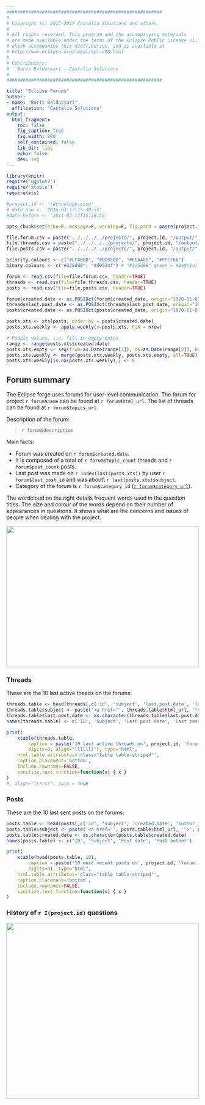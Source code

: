 ```yaml
---
#########################################################
#
# Copyright (c) 2015-2017 Castalia Solutions and others.
#
# All rights reserved. This program and the accompanying materials
# are made available under the terms of the Eclipse Public License v1.0
# which accompanies this distribution, and is available at
# http://www.eclipse.org/legal/epl-v10.html
#
# Contributors:
#   Boris Baldassari - Castalia Solutions
#
#########################################################

title: "Eclipse Forums"
author:
- name: "Boris Baldassari"
  affiliation: "Castalia Solutions"
output:
  html_fragment:
    toc: false
    fig_caption: true
    fig.width: 800
    self_contained: false
    lib_dir: libs
    echo: false
    dev: svg
---
```


```r
library(knitr)
require('ggplot2')
require('xtable')
require(xts)

#project.id <- 'technology.sisu'
# date.now <- '2016-03-17T15:38:55'
#date.before <- '2011-03-17T15:38:55'

opts_chunk$set(echo=F, message=F, warning=F, fig.path = paste(project.id, '_', sep=""))

file.forum.csv = paste("../../../../projects/", project.id, "/output/", project.id, '_eclipse_forums_forum.csv', sep="")
file.threads.csv = paste("../../../../projects/", project.id, "/output/", project.id, '_eclipse_forums_threads.csv', sep="")
file.posts.csv = paste("../../../../projects/", project.id, "/output/", project.id, '_eclipse_forums_posts.csv', sep="")

priority.colours <- c("#CC0000", "#DD5500", "#EEAA00", "#FFCC66")
binary.colours <- c("#325d88", "#d9534f") # "#325d88" green = #3e9c1a)

forum <- read.csv(file=file.forum.csv, header=TRUE)
threads <- read.csv(file=file.threads.csv, header=TRUE)
posts <- read.csv(file=file.posts.csv, header=TRUE)

forum$created.date <- as.POSIXct(forum$created_date, origin="1970-01-01")
threads$last.post.date <- as.POSIXct(threads$last_post_date, origin="1970-01-01")
posts$created.date <- as.POSIXct(posts$created_date, origin="1970-01-01")

posts.xts <- xts(posts, order.by = posts$created.date)
posts.xts.weekly <- apply.weekly(x=posts.xts, FUN = nrow)

# Paddle values, i.e. fill in empty dates
range <- range(posts.xts$created.date)
posts.xts.empty <- seq(from=as.Date(range[1]), to=as.Date(range[2]), by=7)
posts.xts.weekly <- merge(posts.xts.weekly, posts.xts.empty, all=TRUE)
posts.xts.weekly[is.na(posts.xts.weekly),] <- 0

```

<div class="row"><div class="col-lg-6">

## Forum summary

The Eclipse forge uses forums for user-level communication. The forum for project ``r forum$name`` can be found at ``r forum$html_url``. The list of threads can be found at ``r forum$topics_url``. 

Description of the forum:

> `r forum$description`

Main facts:

* Forum was created on ``r forum$created.date``.
* It is composed of a total of ``r forum$topic_count`` threads and ``r forum$post_count`` posts.
* Last post was made on ``r index(last(posts.xts))`` by user ``r forum$last_post_id`` and was about\\ ``r last(posts.xts)$subject``.
* Category of the forum is ``r forum$category_id`` ([`r forum$category_url`](see category)).

The wordcloud on the right details frequent words used in the question titles. The size and colour of the words depend on their number of appearances in questions. It shows what are the concerns and issues of people when dealing with the project.</p>

 </div><div class="col-lg-5">

 <img src="/projects/`r project.id`/EclipseForums/eclipse_forums_wordcloud.svg" frameborder="0" style="width: 100%; height: 370px" />

</div></div>

### Threads

<p>These are the 10 last active theads on the forums:</p>


```r
threads.table <- head(threads[,c('id', 'subject', 'last.post.date', 'last_post_id', 'replies', 'views')], 10)
threads.table$subject <- paste('<a href="', threads.table$html_url, '">', threads.table$subject, '</a>', sep='')
threads.table$last.post.date <- as.character(threads.table$last.post.date)
names(threads.table) <- c('ID', 'Subject', 'Last post date', 'Last post author', 'Replies', 'Views')

print(
    xtable(threads.table,
        caption = paste('10 last active threads on', project.id, 'forum.', sep=" "),
        digits=0, align="lllllll"), type="html",
    html.table.attributes='class="table table-striped"',
    caption.placement='bottom',
    include.rownames=FALSE,
    sanitize.text.function=function(x) { x }
)
#, align="lrrrrr", auto = TRUE
```



### Posts

<p>These are the 10 last sent posts on the forums:</p>


```r
posts.table <- head(posts[,c('id', 'subject', 'created.date', 'author_id')], 10)
posts.table$subject <- paste('<a href="', posts.table$html_url, '">', posts.table$subject, '</a>', sep='')
posts.table$created.date <- as.character(posts.table$created.date)
names(posts.table) <- c('ID', 'Subject', 'Post date', 'Post author')

print(
    xtable(head(posts.table, 10),
        caption = paste('10 most recent posts on', project.id, 'forum.', sep=" "),
        digits=0), type="html",
    html.table.attributes='class="table table-striped"',
    caption.placement='bottom',
    include.rownames=FALSE,
    sanitize.text.function=function(x) { x }
)
```


<div class="row"><div class="col-lg-12">

### History of `r I(project.id)` questions

<img src="/projects/`r project.id`/EclipseForums/eclipse_forums_hist.svg" frameborder="0" style="width: 100%; height: 460px" />

</div></div>
